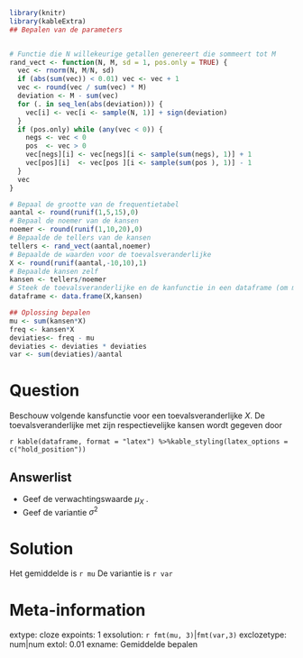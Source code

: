 ```r
library(knitr)
library(kableExtra)
## Bepalen van de parameters


# Functie die N willekeurige getallen genereert die sommeert tot M
rand_vect <- function(N, M, sd = 1, pos.only = TRUE) {
  vec <- rnorm(N, M/N, sd)
  if (abs(sum(vec)) < 0.01) vec <- vec + 1
  vec <- round(vec / sum(vec) * M)
  deviation <- M - sum(vec)
  for (. in seq_len(abs(deviation))) {
    vec[i] <- vec[i <- sample(N, 1)] + sign(deviation)
  }
  if (pos.only) while (any(vec < 0)) {
    negs <- vec < 0
    pos  <- vec > 0
    vec[negs][i] <- vec[negs][i <- sample(sum(negs), 1)] + 1
    vec[pos][i]  <- vec[pos ][i <- sample(sum(pos ), 1)] - 1
  }
  vec
}

# Bepaal de grootte van de frequentietabel
aantal <- round(runif(1,5,15),0)
# Bepaal de noemer van de kansen
noemer <- round(runif(1,10,20),0)
# Bepaalde de tellers van de kansen
tellers <- rand_vect(aantal,noemer)
# Bepaalde de waarden voor de toevalsveranderlijke
X <- round(runif(aantal,-10,10),1)
# Bepaalde kansen zelf
kansen <- tellers/noemer
# Steek de toevalsveranderlijke en de kanfunctie in een dataframe (om mooi te renderen naast elkaar)
dataframe <- data.frame(X,kansen)

## Oplossing bepalen
mu <- sum(kansen*X)
freq <- kansen*X
deviaties<- freq - mu
deviaties <- deviaties * deviaties
var <- sum(deviaties)/aantal

```

Question
========
Beschouw volgende kansfunctie voor een toevalsveranderlijke $X$. De toevalsveranderlijke met zijn respectievelijke kansen wordt gegeven door

`r kable(dataframe, format = "latex") %>%kable_styling(latex_options = c("hold_position"))`

Answerlist
----------
* Geef de verwachtingswaarde $\mu_X$ .
* Geef de variantie $\sigma^2$ 


Solution
========
Het gemiddelde is `r mu`
De variantie is `r var`

Meta-information
================
extype: cloze
expoints: 1
exsolution: `r fmt(mu, 3)`|`fmt(var,3)`
exclozetype: num|num
extol: 0.01
exname: Gemiddelde bepalen